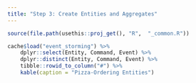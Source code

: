 ---
title: "Step 3: Create Entities and Aggregates"
---

```{r, include = FALSE}
source(file.path(usethis::proj_get(), "R",  "_common.R"))
```

```{r domain-entity-table}
cache$load("event_storming") %>% 
    dplyr::select(Entity, Command, Event) %>% 
    dplyr::distinct(Entity, Command, Event) %>% 
    tibble::rowid_to_column("#") %>% 
    kable(caption = "Pizza-Ordering Entities")
```
